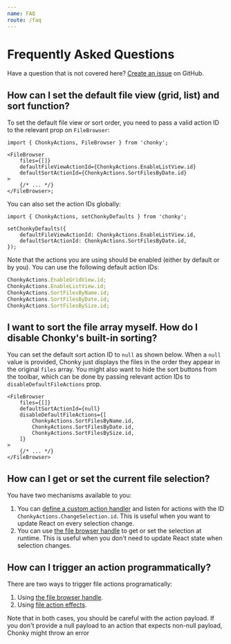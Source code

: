 ```yaml
---
name: FAQ
route: /faq
---
```


# Frequently Asked Questions

Have a question that is not covered here? [Create an
issue](https://github.com/TimboKZ/Chonky/issues) on GitHub.

## How can I set the default file view (grid, list) and sort function?

To set the default file view or sort order, you need to pass a valid action ID to the
relevant prop on `FileBrowser`:

```tsx
import { ChonkyActions, FileBrowser } from 'chonky';

<FileBrowser
    files={[]}
    defaultFileViewActionId={ChonkyActions.EnableListView.id}
    defaultSortActionId={ChonkyActions.SortFilesByDate.id}
>
    {/* ... */}
</FileBrowser>;
```

You can also set the action IDs globally:

```tsx
import { ChonkyActions, setChonkyDefaults } from 'chonky';

setChonkyDefaults({
    defaultFileViewActionId: ChonkyActions.EnableListView.id,
    defaultSortActionId: ChonkyActions.SortFilesByDate.id,
});
```

Note that the actions you are using should be enabled (either by default or by you).
You can use the following default action IDs:

```ts
ChonkyActions.EnableGridView.id;
ChonkyActions.EnableListView.id;
ChonkyActions.SortFilesByName.id;
ChonkyActions.SortFilesByDate.id;
ChonkyActions.SortFilesBySize.id;
```

## I want to sort the file array myself. How do I disable Chonky's built-in sorting?

You can set the default sort action ID to `null` as shown below. When a `null` value is
provided, Chonky just displays the files in the order they appear in the original
`files` array. You might also want to hide the sort buttons from the toolbar, which
can be done by passing relevant action IDs to `disableDefaultFileActions` prop.

```tsx
<FileBrowser
    files={[]}
    defaultSortActionId={null}
    disableDefaultFileActions={[
        ChonkyActions.SortFilesByName.id,
        ChonkyActions.SortFilesByDate.id,
        ChonkyActions.SortFilesBySize.id,
    ]}
>
    {/* ... */}
</FileBrowser>
```

## How can I get or set the current file selection?

You have two mechanisms available to you:

1. You can [define a custom action handler](/file-actions/action-handler) and listen
   for actions with the ID `ChonkyActions.ChangeSelection.id`. This is useful when you
   want to update React on every selection change.
2. You can use [the file browser handle][handle] to get or set the selection at runtime.
   This is useful when you don't need to update React state when selection changes.

## How can I trigger an action programmatically?

There are two ways to trigger file actions programatically:

1. Using [the file browser handle][handle].
2. Using [file action effects][effects].

Note that in both cases, you should be careful with the action payload. If you don't
provide a null payload to an action that expects non-null payload, Chonky might throw an
error

[handle]: /basics/browser-handle
[effects]: /file-actions/effects
